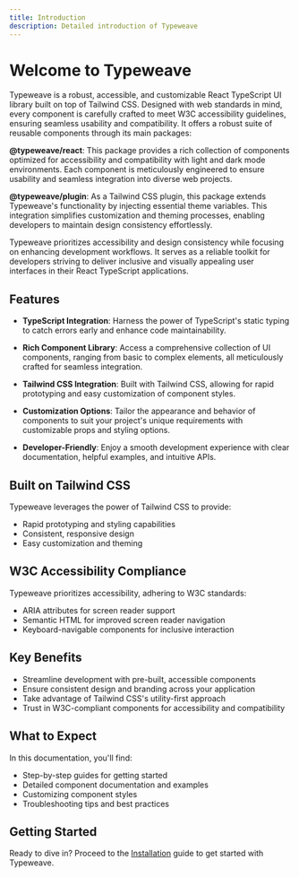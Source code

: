 ```yaml
---
title: Introduction
description: Detailed introduction of Typeweave
---
```


# Welcome to Typeweave

Typeweave is a robust, accessible, and customizable React TypeScript UI library built on top of Tailwind CSS. Designed with web standards in mind, every component is carefully crafted to meet W3C accessibility guidelines, ensuring seamless usability and compatibility. It offers a robust suite of reusable components through its main packages:

**@typeweave/react**: This package provides a rich collection of components optimized for accessibility and compatibility with light and dark mode environments. Each component is meticulously engineered to ensure usability and seamless integration into diverse web projects.

**@typeweave/plugin**: As a Tailwind CSS plugin, this package extends Typeweave's functionality by injecting essential theme variables. This integration simplifies customization and theming processes, enabling developers to maintain design consistency effortlessly.

Typeweave prioritizes accessibility and design consistency while focusing on enhancing development workflows. It serves as a reliable toolkit for developers striving to deliver inclusive and visually appealing user interfaces in their React TypeScript applications.

## Features

- **TypeScript Integration**: Harness the power of TypeScript's static typing to catch errors early and enhance code maintainability.

- **Rich Component Library**: Access a comprehensive collection of UI components, ranging from basic to complex elements, all meticulously crafted for seamless integration.

- **Tailwind CSS Integration**: Built with Tailwind CSS, allowing for rapid prototyping and easy customization of component styles.

- **Customization Options**: Tailor the appearance and behavior of components to suit your project's unique requirements with customizable props and styling options.

- **Developer-Friendly**: Enjoy a smooth development experience with clear documentation, helpful examples, and intuitive APIs.

## Built on Tailwind CSS

Typeweave leverages the power of Tailwind CSS to provide:

- Rapid prototyping and styling capabilities
- Consistent, responsive design
- Easy customization and theming

## W3C Accessibility Compliance

Typeweave prioritizes accessibility, adhering to W3C standards:

- ARIA attributes for screen reader support
- Semantic HTML for improved screen reader navigation
- Keyboard-navigable components for inclusive interaction

## Key Benefits

- Streamline development with pre-built, accessible components
- Ensure consistent design and branding across your application
- Take advantage of Tailwind CSS's utility-first approach
- Trust in W3C-compliant components for accessibility and compatibility

## What to Expect

In this documentation, you'll find:

- Step-by-step guides for getting started
- Detailed component documentation and examples
- Customizing component styles
- Troubleshooting tips and best practices

## Getting Started

Ready to dive in? Proceed to the [Installation](/getting-started/installation) guide to get started with Typeweave.
